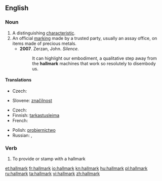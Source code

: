==English==

===Noun===
{{wikipedia}}
{{en-noun}}

# A distinguishing [[characteristic]].
# An official [[marking]] made by a trusted party, usually an assay office, on items made of precious metals.
#* '''2007'''.  Zerzan, John.  ''Silence''.
#*: It can highlight our embodiment, a qualitative step away from the '''hallmark''' machines that work so resolutely to disembody us.

====Translations====
{{trans-top|a distinct characteristic}}
* Czech: {{t-|cs|punc|m}}
{{trans-mid}}
* Slovene: [[značilnost]]
{{trans-bottom}}

{{trans-top|an official marking}}
* Czech: {{t-|cs|punc|m}}
* Finnish: [[tarkastusleima]]
* French: {{t+|fr|poinçon|m}}
{{trans-mid}}
* Polish: [[probiernictwo]] {{n}}
* Russian: {{t+|ru|проба|f}}, {{t+|ru|клеймо|n}}
{{trans-bottom}}

===Verb===
{{en-verb}}

# To provide or stamp with a hallmark

[[et:hallmark]]
[[fr:hallmark]]
[[io:hallmark]]
[[kn:hallmark]]
[[hu:hallmark]]
[[pl:hallmark]]
[[ru:hallmark]]
[[ta:hallmark]]
[[vi:hallmark]]
[[zh:hallmark]]